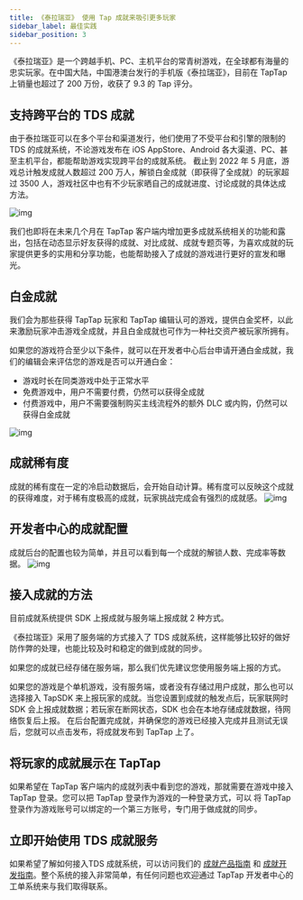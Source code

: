 ```yaml
---
title: 《泰拉瑞亚》 使用 Tap 成就来吸引更多玩家
sidebar_label: 最佳实践
sidebar_position: 3
---
```


《泰拉瑞亚》是一个跨越手机、PC、主机平台的常青树游戏，在全球都有海量的忠实玩家。在中国大陆，中国港澳台发行的手机版《泰拉瑞亚》，目前在 TapTap 上销量也超过了 200 万份，收获了 9.3 的 Tap 评分。


## 支持跨平台的 TDS 成就
由于泰拉瑞亚可以在多个平台和渠道发行，他们使用了不受平台和引擎的限制的 TDS 的成就系统，不论游戏发布在 iOS AppStore、Android 各大渠道、PC、甚至主机平台，都能帮助游戏实现跨平台的成就系统。
截止到 2022 年 5 月底，游戏总计触发成就人数超过 200 万人，解锁白金成就（即获得了全成就）的玩家超过 3500 人，游戏社区中也有不少玩家晒自己的成就进度、讨论成就的具体达成方法。

![img](https://capacity-files.lcfile.com/zqc1dU4x4cV06hcCok4CwCxFWoowsf4v/achievement_show_on_taptap.png)


我们也即将在未来几个月在 TapTap 客户端内增加更多成就系统相关的功能和露出，包括在动态显示好友获得的成就、对比成就、成就专题页等，为喜欢成就的玩家提供更多的实用和分享功能，也能帮助接入了成就的游戏进行更好的宣发和曝光。


## 白金成就

我们会为那些获得 TapTap 玩家和 TapTap 编辑认可的游戏，提供白金奖杯，以此来激励玩家冲击游戏全成就，并且白金成就也可作为一种社交资产被玩家所拥有。

如果您的游戏符合至少以下条件，就可以在开发者中心后台申请开通白金成就，我们的编辑会来评估您的游戏是否可以开通白金：
- 游戏时长在同类游戏中处于正常水平
- 免费游戏中，用户不需要付费，仍然可以获得全成就
- 付费游戏中，用户不需要强制购买主线流程外的额外 DLC 或内购，仍然可以获得白金成就

![img](https://capacity-files.lcfile.com/3kBnhO30aI8ukszjt61L4527zHbyAaW5/baijin_achievement.png)


## 成就稀有度
成就的稀有度在一定的冷启动数据后，会开始自动计算。稀有度可以反映这个成就的获得难度，对于稀有度极高的成就，玩家挑战完成会有强烈的成就感。
![img](https://capacity-files.lcfile.com/C15DpYOKoz9DBFRcUmhy85GDX9Mv8PRT/achievement_rare.png)


## 开发者中心的成就配置
成就后台的配置也较为简单，并且可以看到每一个成就的解锁人数、完成率等数据。
![img](https://capacity-files.lcfile.com/dTh8PAoMPzbySH1Vw1D6XvF9gswNY6KK/achievement_list.png)


## 接入成就的方法

目前成就系统提供 SDK 上报成就与服务端上报成就 2 种方式。

《泰拉瑞亚》采用了服务端的方式接入了 TDS 成就系统，这样能够比较好的做好防作弊的处理，也能比较及时和稳定的做到成就的同步。

如果您的成就已经存储在服务端，那么我们优先建议您使用服务端上报的方式。

如果您的游戏是个单机游戏，没有服务端，或者没有存储过用户成就，那么也可以选择接入 TapSDK 来上报玩家的成就。当您设置到成就的触发点后，玩家联网时 SDK 会上报成就数据；若玩家在断网状态，SDK 也会在本地存储成就数据，待网络恢复后上报。
在后台配置完成就，并确保您的游戏已经接入完成并且测试无误后，您就可以点击发布，将成就发布到 TapTap 上了。


## 将玩家的成就展示在 TapTap

如果希望在 TapTap 客户端内的成就列表中看到您的游戏，那就需要在游戏中接入 TapTap 登录。您可以把 TapTap 登录作为游戏的一种登录方式，可以 将 TapTap 登录作为游戏账号可以绑定的一个第三方账号，专门用于做成就的同步。


## 立即开始使用 TDS 成就服务

如果希望了解如何接入TDS 成就系统，可以访问我们的 [成就产品指南](/v4/sdk/achievement/features/) 和 [成就开发指南](/v4/sdk/achievement/guide/)。整个系统的接入非常简单，有任何问题也欢迎通过 TapTap 开发者中心的工单系统来与我们取得联系。